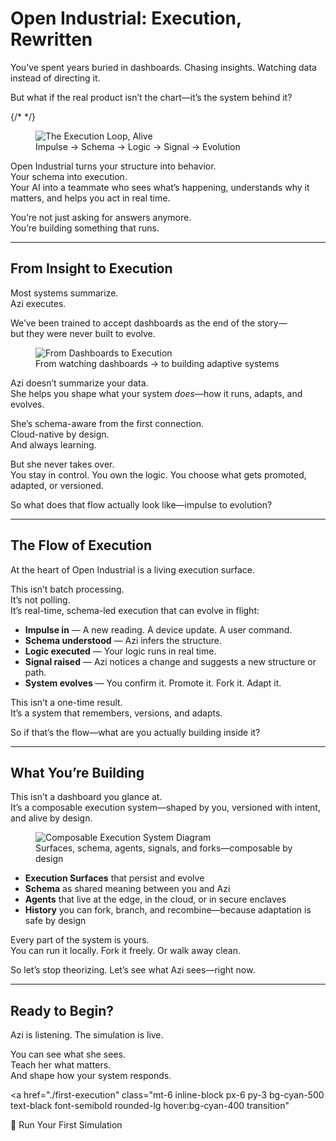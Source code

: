 
# Open Industrial: Execution, Rewritten

You’ve spent years buried in dashboards. Chasing insights. Watching data instead of directing it.

But what if the real product isn’t the chart—it’s the system behind it?

{/* <Illustration
  src="/assets/Impulse-Schema-Logic-Signal-Evolution.png"
  alt="The Execution Loop, Alive"
  caption="Impulse → Schema → Logic → Signal → Evolution"
  palette="violet"
  full-width
/> */}
<figure class="my-8 flex flex-col items-center text-center">
  <img
    src="/assets/Impulse-Schema-Logic-Signal-Evolution.png"
    data-eac-bypass-base
    alt="The Execution Loop, Alive"
    class="rounded-2xl shadow-xl ring-1 ring-indigo-500/30 max-w-full"
  />
  <figcaption class="mt-4 text-sm text-indigo-400 tracking-wide uppercase">
    Impulse → Schema → Logic → Signal → Evolution
  </figcaption>
</figure>

Open Industrial turns your structure into behavior.  
Your schema into execution.  
Your AI into a teammate who sees what’s happening, understands why it matters, and helps you act in real time.

You’re not just asking for answers anymore.  
You’re building something that runs.

---

## From Insight to Execution

Most systems summarize.  
Azi executes.

We’ve been trained to accept dashboards as the end of the story—  
but they were never built to evolve.

<figure class="my-8 flex flex-col items-center text-center">
  <img
    src="/assets/Insight-vs-Execution-Split.png"
    data-eac-bypass-base
    alt="From Dashboards to Execution"
    class="rounded-2xl shadow-xl ring-1 ring-pink-500/30 max-w-full"
  />
  <figcaption class="mt-4 text-sm text-pink-400 tracking-wide uppercase">
    From watching dashboards → to building adaptive systems
  </figcaption>
</figure>

Azi doesn’t summarize your data.  
She helps you shape what your system _does_—how it runs, adapts, and evolves.

She’s schema-aware from the first connection.  
Cloud-native by design.  
And always learning.

But she never takes over.  
You stay in control. You own the logic. You choose what gets promoted, adapted, or versioned.

So what does that flow actually look like—impulse to evolution?

---

## The Flow of Execution

At the heart of Open Industrial is a living execution surface.

This isn’t batch processing.  
It’s not polling.  
It’s real-time, schema-led execution that can evolve in flight:

- **Impulse in** — A new reading. A device update. A user command.
- **Schema understood** — Azi infers the structure.
- **Logic executed** — Your logic runs in real time.
- **Signal raised** — Azi notices a change and suggests a new structure or path.
- **System evolves** — You confirm it. Promote it. Fork it. Adapt it.

This isn’t a one-time result.  
It’s a system that remembers, versions, and adapts.

So if that’s the flow—what are you actually building inside it?

---

## What You’re Building

This isn’t a dashboard you glance at.  
It’s a composable execution system—shaped by you, versioned with intent, and alive by design.

<figure class="my-8 flex flex-col items-center text-center">
  <img
    src="/assets/Composable-Execution-System.png"
    data-eac-bypass-base
    alt="Composable Execution System Diagram"
    class="rounded-2xl shadow-xl ring-1 ring-cyan-400/30 max-w-full"
  />
  <figcaption class="mt-4 text-sm text-cyan-300 tracking-wide uppercase">
    Surfaces, schema, agents, signals, and forks—composable by design
  </figcaption>
</figure>

- **Execution Surfaces** that persist and evolve
- **Schema** as shared meaning between you and Azi
- **Agents** that live at the edge, in the cloud, or in secure enclaves
- **History** you can fork, branch, and recombine—because adaptation is safe by design

Every part of the system is yours.  
You can run it locally. Fork it freely. Or walk away clean.

So let’s stop theorizing. Let’s see what Azi sees—right now.

---

## Ready to Begin?

Azi is listening. The simulation is live.

You can see what she sees.  
Teach her what matters.  
And shape how your system responds.

<a
  href="./first-execution"
  class="mt-6 inline-block px-6 py-3 bg-cyan-500 text-black font-semibold rounded-lg hover:bg-cyan-400 transition"
>
  🚀 Run Your First Simulation
</a>
